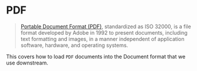# PDF

>[Portable Document Format (PDF)](https://en.wikipedia.org/wiki/PDF), standardized as ISO 32000, is a file format developed by Adobe in 1992 to present documents, including text formatting and images, in a manner independent of application software, hardware, and operating systems.

This covers how to load `PDF` documents into the Document format that we use downstream.


<Example/>
